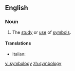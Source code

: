 ==English==

===Noun===
{{en-noun|-}}

# The [[study]] or [[use]] of [[symbol]]s.

====Translations====
{{top}}
* Italian: {{t-|it|simbologia|f}}
{{mid}}

{{bottom}}

[[vi:symbology]]
[[zh:symbology]]